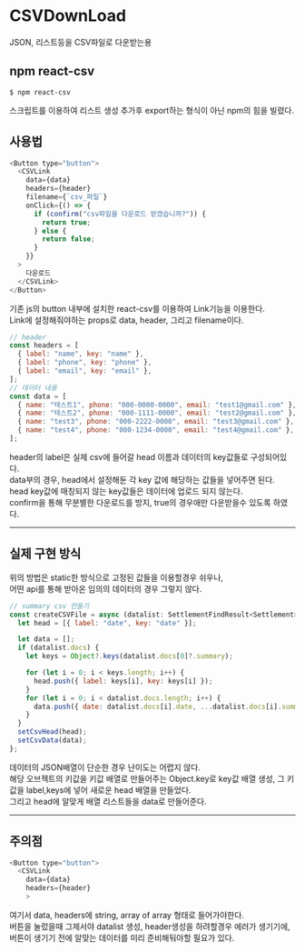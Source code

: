 # CSVDownLoad

JSON, 리스트등을 CSV파일로 다운받는용

## npm react-csv

```console
$ npm react-csv
```

스크립트를 이용하여 리스트 생성 추가후 export하는 형식이 아닌 npm의 힘을 빌렸다.

## 사용법

```javascript
<Button type="button">
  <CSVLink
    data={data}
    headers={header}
    filename={`csv_파일`}
    onClick={() => {
      if (confirm("csv파일을 다운로드 받겠습니까?")) {
        return true;
      } else {
        return false;
      }
    }}
  >
    다운로드
  </CSVLink>
</Button>
```

기존 js의 button 내부에 설치한 react-csv를 이용하여 Link기능을 이용한다.  
Link에 설정해줘야하는 props로 data, header, 그리고 filename이다.

```javascript
// header
const headers = [
  { label: "name", key: "name" },
  { label: "phone", key: "phone" },
  { label: "email", key: "email" },
];
// 데이터 내용
const data = [
  { name: "테스트1", phone: "000-0000-0000", email: "test1@gmail.com" },
  { name: "테스트2", phone: "000-1111-0000", email: "test2@gmail.com" },
  { name: "test3", phone: "000-2222-0000", email: "test3@gmail.com" },
  { name: "test4", phone: "000-1234-0000", email: "test4@gmail.com" },
];
```

header의 label은 실제 csv에 들어갈 head 이름과 데이터의 key값들로 구성되어있다.  
data부의 경우, head에서 설정해둔 각 key 값에 해당하는 값들을 넣어주면 된다.  
head key값에 매칭되지 않는 key값들은 데이터에 업로드 되지 않는다.  
confirm을 통해 무분별한 다운로드를 방지, true의 경우애만 다운받을수 있도록 하였다.

---

## 실제 구현 방식

위의 방법은 static한 방식으로 고정된 값들을 이용할경우 쉬우나,  
어떤 api를 통해 받아온 임의의 데이터의 경우 그렇지 않다.

```javascript
// summary csv 만들기
const createCSVFile = async (datalist: SettlementFindResult<Settlement>) => {
  let head = [{ label: "date", key: "date" }];

  let data = [];
  if (datalist.docs) {
    let keys = Object?.keys(datalist.docs[0]?.summary);

    for (let i = 0; i < keys.length; i++) {
      head.push({ label: keys[i], key: keys[i] });
    }
    for (let i = 0; i < datalist.docs.length; i++) {
      data.push({ date: datalist.docs[i].date, ...datalist.docs[i].summary });
    }
  }
  setCsvHead(head);
  setCsvData(data);
};
```

데이터의 JSON배열이 단순한 경우 난이도는 어렵지 않다.  
해당 오브젝트의 키값을 키값 배열로 만들어주는 Object.key로 key값 배열 생성, 그 키값을 label,keys에 넣어 새로운 head 배열을 만들었다.  
그리고 head에 알맞게 배열 리스트들을 data로 만들어준다.

---

## 주의점

```javascript
<Button type="button">
  <CSVLink
    data={data}
    headers={header}
    >
```

여기서 data, headers에 string, array of array 형태로 들어가야한다.  
버튼을 눌렀을때 그제서야 datalist 생성, header생성을 하려할경우 에러가 생기기에, 버튼이 생기기 전에 알맞는 데이터를 미리 준비해둬야할 필요가 있다.

